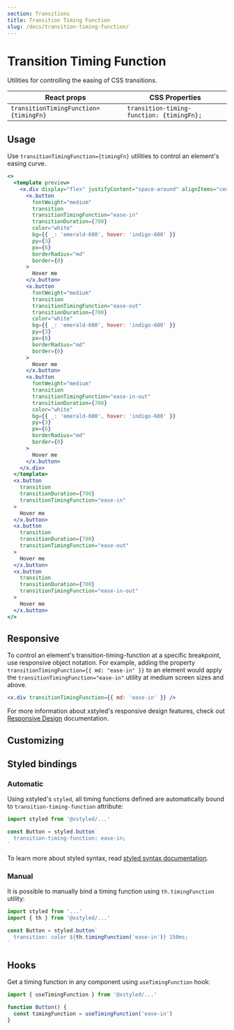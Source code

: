 ```yaml
---
section: Transitions
title: Transition Timing Function
slug: /docs/transition-timing-function/
---
```


# Transition Timing Function

Utilities for controlling the easing of CSS transitions.

<carbon-ad />

| React props                           | CSS Properties                            |
| ------------------------------------- | ----------------------------------------- |
| `transitionTimingFunction={timingFn}` | `transition-timing-function: {timingFn};` |

## Usage

Use `transitionTimingFunction={timingFn}` utilities to control an element's easing curve.

```jsx preview color=emerald
<>
  <template preview>
    <x.div display="flex" justifyContent="space-around" alignItems="center">
      <x.button
        fontWeight="medium"
        transition
        transitionTimingFunction="ease-in"
        transitionDuration={700}
        color="white"
        bg={{ _: 'emerald-600', hover: 'indigo-600' }}
        py={3}
        px={6}
        borderRadius="md"
        border={0}
      >
        Hover me
      </x.button>
      <x.button
        fontWeight="medium"
        transition
        transitionTimingFunction="ease-out"
        transitionDuration={700}
        color="white"
        bg={{ _: 'emerald-600', hover: 'indigo-600' }}
        py={3}
        px={6}
        borderRadius="md"
        border={0}
      >
        Hover me
      </x.button>
      <x.button
        fontWeight="medium"
        transition
        transitionTimingFunction="ease-in-out"
        transitionDuration={700}
        color="white"
        bg={{ _: 'emerald-600', hover: 'indigo-600' }}
        py={3}
        px={6}
        borderRadius="md"
        border={0}
      >
        Hover me
      </x.button>
    </x.div>
  </template>
  <x.button
    transition
    transitionDuration={700}
    transitionTimingFunction="ease-in"
  >
    Hover me
  </x.button>
  <x.button
    transition
    transitionDuration={700}
    transitionTimingFunction="ease-out"
  >
    Hover me
  </x.button>
  <x.button
    transition
    transitionDuration={700}
    transitionTimingFunction="ease-in-out"
  >
    Hover me
  </x.button>
</>
```

## Responsive

To control an element's transition-timing-function at a specific breakpoint, use responsive object notation. For example, adding the property `transitionTimingFunction={{ md: "ease-in" }}` to an element would apply the `transitionTimingFunction="ease-in"` utility at medium screen sizes and above.

```jsx
<x.div transitionTimingFunction={{ md: 'ease-in' }} />
```

For more information about xstyled's responsive design features, check out [Responsive Design](/docs/responsive-design/) documentation.

## Customizing


<CustomizeTransitionProperties />

## Styled bindings

### Automatic

Using xstyled's `styled`, all timing functions defined are automatically bound to `transition-timing-function` attribute:

```js
import styled from '@xstyled/...'

const Button = styled.button`
  transition-timing-function: ease-in;
`
```

To learn more about styled syntax, read [styled syntax documentation](/docs/enhanced-styled-components/).

### Manual

It is possible to manually bind a timing function using `th.timingFunction` utility:

```js
import styled from '...'
import { th } from '@xstyled/...'

const Button = styled.button`
  transition: color ${th.timingFunction('ease-in')} 150ms;
`
```

## Hooks

Get a timing function in any component using `useTimingFunction` hook:

```js
import { useTimingFunction } from '@xstyled/...'

function Button() {
  const timingFunction = useTimingFunction('ease-in')
}
```
